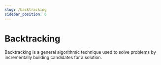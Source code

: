 ```yaml
---
slug: /backtracking
sidebar_position: 6
---
```


# Backtracking

Backtracking is a general algorithmic technique used to solve problems by incrementally building candidates for a solution.